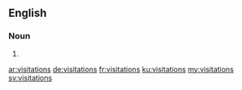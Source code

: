 ==English==

===Noun===
{{head|en|plural}}

# {{plural of|visitation|lang=en|nocat=1}}

[[ar:visitations]]
[[de:visitations]]
[[fr:visitations]]
[[ku:visitations]]
[[my:visitations]]
[[sv:visitations]]